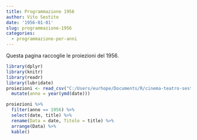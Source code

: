 ```yaml
---
title: Programmazione 1956
author: Vito Sestito
date: '1956-01-01'
slug: programmazione-1956
categories:
  - programmazione-per-anni
---
```



Questa pagina raccoglie le proiezioni del 1956.


```r
library(dplyr)
library(knitr)
library(readr)
library(lubridate)
proiezioni <- read_csv("C:/Users/eurhope/Documents/R/cinema-teatro-sestito/static/data/programmazione_agende.csv") %>% 
  mutate(anno = year(ymd(date)))
```


```r
proiezioni %>% 
  filter(anno == 1956) %>% 
  select(date, title) %>% 
  rename(Data = date, Titolo = title) %>% 
  arrange(Data) %>% 
  kable()
```

